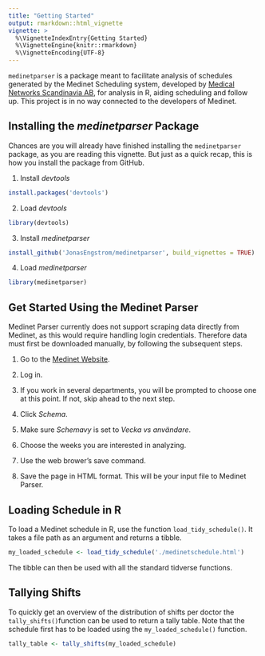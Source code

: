 ```yaml
---
title: "Getting Started"
output: rmarkdown::html_vignette
vignette: >
  %\VignetteIndexEntry{Getting Started}
  %\VignetteEngine{knitr::rmarkdown}
  %\VignetteEncoding{UTF-8}
---
```

`medinetparser` is a package meant to facilitate analysis of schedules generated by the Medinet Scheduling system, developed by [Medical Networks Scandinavia AB](https://www.medinetworks.se), for analysis in R, aiding scheduling and follow up. This project is in no way connected to the developers of Medinet.

## Installing the *medinetparser* Package

Chances are you will already have finished installing the `medinetparser` package, as you are reading this vignette. But just as a quick recap, this is how you install the package from GitHub.

1. Install *devtools*
```r
install.packages('devtools')
```
2. Load *devtools*
```r
library(devtools)
```
3. Install *medinetparser*
```r
install_github('JonasEngstrom/medinetparser', build_vignettes = TRUE)
```
4. Load *medinetparser*
```r
library(medinetparser)
```

## Get Started Using the Medinet Parser

Medinet Parser currently does not support scraping data directly from Medinet, as this would require handling login credentials. Therefore data must first be downloaded manually, by following the subsequent steps.

1. Go to the [Medinet Website](https://medinet.se).

2. Log in.

3. If you work in several departments, you will be prompted to choose one at this point. If not, skip ahead to the next step.

4. Click *Schema*.

5. Make sure *Schemavy* is set to *Vecka vs användare*.

6. Choose the weeks you are interested in analyzing.

7. Use the web brower’s save command.

8. Save the page in HTML format. This will be your input file to Medinet Parser.

## Loading Schedule in R

To load a Medinet schedule in R, use the function `load_tidy_schedule()`. It takes a file path as an argument and returns a tibble.

```r
my_loaded_schedule <- load_tidy_schedule('./medinetschedule.html')
```

The tibble can then be used with all the standard tidverse functions.

## Tallying Shifts

To quickly get an overview of the distribution of shifts per doctor the `tally_shifts()`function can be used to return a tally table. Note that the schedule first has to be loaded using the `my_loaded_schedule()` function.

```r
tally_table <- tally_shifts(my_loaded_schedule)
```
